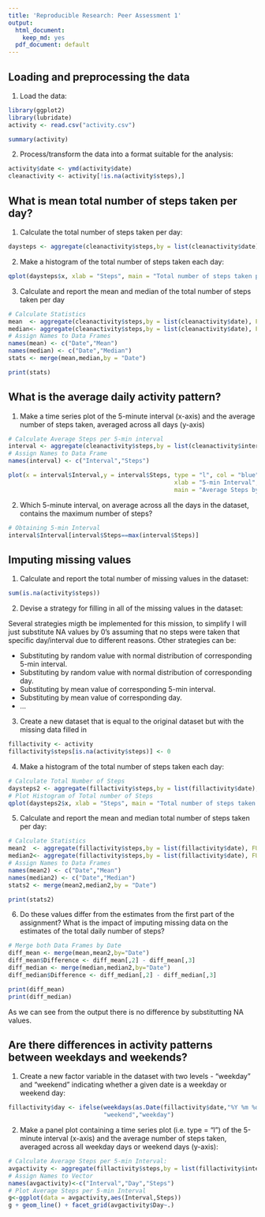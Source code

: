 ---
title: 'Reproducible Research: Peer Assessment 1'
output:
  html_document:
    keep_md: yes
  pdf_document: default
---


## Loading and preprocessing the data
1. Load the data:
```{r}
library(ggplot2)
library(lubridate)
activity <- read.csv("activity.csv")

summary(activity)
```
2. Process/transform the data into a format suitable for the analysis:
```{r}
activity$date <- ymd(activity$date)
cleanactivity <- activity[!is.na(activity$steps),]
```

## What is mean total number of steps taken per day?
1. Calculate the total number of steps taken per day:
```{r}
daysteps <- aggregate(cleanactivity$steps,by = list(cleanactivity$date), FUN = sum, na.rm = TRUE)
```
2. Make a histogram of the total number of steps taken each day:
```{r fig.align="center"}
qplot(daysteps$x, xlab = "Steps", main = "Total number of steps taken per day")
```
3. Calculate and report the mean and median of the total number of steps taken per day
```{r}
# Calculate Statistics
mean  <- aggregate(cleanactivity$steps,by = list(cleanactivity$date), FUN = mean, na.rm = TRUE)
median<- aggregate(cleanactivity$steps,by = list(cleanactivity$date), FUN = median, na.rm = FALSE)
# Assign Names to Data Frames
names(mean) <- c("Date","Mean")
names(median) <- c("Date","Median")
stats <- merge(mean,median,by = "Date")

print(stats)
```

## What is the average daily activity pattern?
1. Make a time series plot of the 5-minute interval (x-axis) and the average number of steps taken, averaged across all days (y-axis)
```{r}
# Calculate Average Steps per 5-min interval
interval <- aggregate(cleanactivity$steps,by = list(cleanactivity$interval),FUN = mean)
# Assign Names to Data Frame
names(interval) <- c("Interval","Steps")
```
```{r fig.align="center"}
plot(x = interval$Interval,y = interval$Steps, type = "l", col = "blue",
                                               xlab = "5-min Interval", ylab = "Average Steps",
                                               main = "Average Steps by 5-min Interval Accross all days")
```
2. Which 5-minute interval, on average across all the days in the dataset, contains the maximum number of steps?
```{r}
# Obtaining 5-min Interval
interval$Interval[interval$Steps==max(interval$Steps)]
```


## Imputing missing values
1. Calculate and report the total number of missing values in the dataset:
```{r}
sum(is.na(activity$steps))
```
2. Devise a strategy for filling in all of the missing values in the dataset:

Several strategies migth be implemented for this mission, to simplify I will just substitute NA values by
0's assuming that no steps were taken that specific day/interval due to different reasons. Other strategies can be:

- Substituting by random value with normal distribution of corresponding 5-min interval.
- Substituting by random value with normal distribution of corresponding day.
- Substituting by mean value of corresponding 5-min interval.
- Substituting by mean value of corresponding day.
- ...

3. Create a new dataset that is equal to the original dataset but with the missing data filled in
```{r}
fillactivity <- activity
fillactivity$steps[is.na(activity$steps)] <- 0
```
4. Make a histogram of the total number of steps taken each day:
```{r fig.align="center"}
# Calculate Total Number of Steps
daysteps2 <- aggregate(fillactivity$steps,by = list(fillactivity$date), FUN = sum, na.rm = TRUE)
# Plot Histogram of Total number of Steps
qplot(daysteps2$x, xlab = "Steps", main = "Total number of steps taken per day")
```
5. Calculate and report the mean and median total number of steps taken per day:
```{r}
# Calculate Statistics
mean2  <- aggregate(fillactivity$steps,by = list(fillactivity$date), FUN = mean, na.rm = TRUE)
median2<- aggregate(fillactivity$steps,by = list(fillactivity$date), FUN = median, na.rm = FALSE)
# Assign Names to Data Frames
names(mean2) <- c("Date","Mean")
names(median2) <- c("Date","Median")
stats2 <- merge(mean2,median2,by = "Date")

print(stats2)
```
6. Do these values differ from the estimates from the first part of the assignment? What is the impact of imputing missing data on the estimates of the total daily number of steps?
```{r}
# Merge both Data Frames by Date
diff_mean <- merge(mean,mean2,by="Date")
diff_mean$Difference <- diff_mean[,2] - diff_mean[,3]
diff_median <- merge(median,median2,by="Date")
diff_median$Difference <- diff_median[,2] - diff_median[,3]

print(diff_mean)
print(diff_median)
```
As we can see from the output there is no difference by substitutting NA values.

## Are there differences in activity patterns between weekdays and weekends?
1. Create a new factor variable in the dataset with two levels - "weekday" and "weekend" indicating whether a given date is a weekday or weekend day:
```{r}
fillactivity$day <- ifelse(weekdays(as.Date(fillactivity$date,"%Y %m %d"))%in%c("sabado","domingo"),
                           "weekend","weekday")
```
2. Make a panel plot containing a time series plot (i.e. type = "l") of the 5-minute interval (x-axis) and the average number of steps taken, averaged across all weekday days or weekend days (y-axis):
```{r, fig.align="center"}
# Calculate Average Steps per 5-min Interval:
avgactivity <- aggregate(fillactivity$steps,by = list(fillactivity$interval,fillactivity$day),FUN = mean)
# Assign Names to Vector
names(avgactivity)<-c("Interval","Day","Steps")
# Plot Average Steps per 5-min Interval
g<-ggplot(data = avgactivity,aes(Interval,Steps))
g + geom_line() + facet_grid(avgactivity$Day~.)
```
